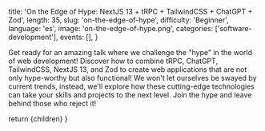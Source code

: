 
  title: 'On the Edge of Hype: NextJS 13 + tRPC + TailwindCSS + ChatGPT + Zod',
  length: 35,
  slug: 'on-the-edge-of-hype',
  difficulty: 'Beginner',
  language: 'es',
  image: 'on-the-edge-of-hype.png',
  categories: ['software-development'],
  events: [],
}

Get ready for an amazing talk where we challenge the "hype" in the world of web development! Discover how to combine tRPC, ChatGPT, TailwindCSS, NextJS 13, and Zod to create web applications that are not only hype-worthy but also functional! We won't let ourselves be swayed by current trends, instead, we'll explore how these cutting-edge technologies can take your skills and projects to the next level. Join the hype and leave behind those who reject it!

  return <MdxLayout slug="on-the-edge-of-hype">{children}</MdxLayout>
}
